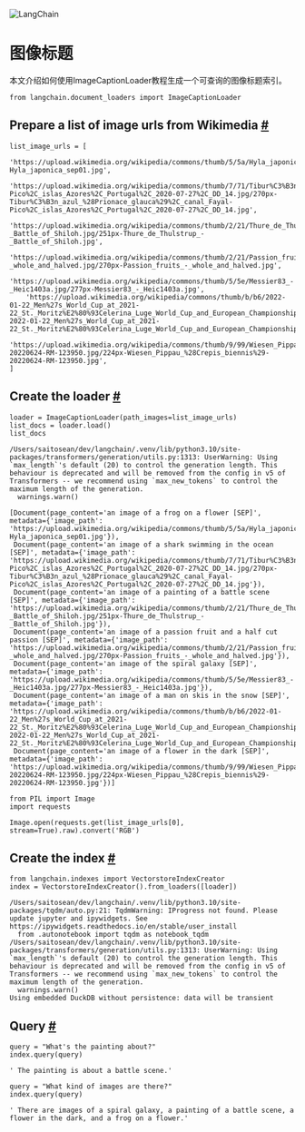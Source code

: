 

<Head>
  <script>
    {
      `(function() {
         var _hmt = _hmt || [];
(function() {
  var hm = document.createElement("script");
  hm.src = "https://hm.baidu.com/hm.js?e60fb290e204e04c5cb6f79b0ac1e697";
  var s = document.getElementsByTagName("script")[0]; 
  s.parentNode.insertBefore(hm, s);
})();
       })();`
    }
  </script>
</Head>

![LangChain](https://pica.zhimg.com/50/v2-56e8bbb52aa271012541c1fe1ceb11a2_r.gif)




图像标题
============================================================

本文介绍如何使用ImageCaptionLoader教程生成一个可查询的图像标题索引。
 







```
from langchain.document_loaders import ImageCaptionLoader

```







 Prepare a list of image urls from Wikimedia
 [#](#prepare-a-list-of-image-urls-from-wikimedia "Permalink to this headline")
-----------------------------------------------------------------------------------------------------------------------------







```
list_image_urls = [
    'https://upload.wikimedia.org/wikipedia/commons/thumb/5/5a/Hyla_japonica_sep01.jpg/260px-Hyla_japonica_sep01.jpg',
    'https://upload.wikimedia.org/wikipedia/commons/thumb/7/71/Tibur%C3%B3n_azul_%28Prionace_glauca%29%2C_canal_Fayal-Pico%2C_islas_Azores%2C_Portugal%2C_2020-07-27%2C_DD_14.jpg/270px-Tibur%C3%B3n_azul_%28Prionace_glauca%29%2C_canal_Fayal-Pico%2C_islas_Azores%2C_Portugal%2C_2020-07-27%2C_DD_14.jpg',
    'https://upload.wikimedia.org/wikipedia/commons/thumb/2/21/Thure_de_Thulstrup_-_Battle_of_Shiloh.jpg/251px-Thure_de_Thulstrup_-_Battle_of_Shiloh.jpg',
    'https://upload.wikimedia.org/wikipedia/commons/thumb/2/21/Passion_fruits_-_whole_and_halved.jpg/270px-Passion_fruits_-_whole_and_halved.jpg',
    'https://upload.wikimedia.org/wikipedia/commons/thumb/5/5e/Messier83_-_Heic1403a.jpg/277px-Messier83_-_Heic1403a.jpg',
    'https://upload.wikimedia.org/wikipedia/commons/thumb/b/b6/2022-01-22_Men%27s_World_Cup_at_2021-22_St._Moritz%E2%80%93Celerina_Luge_World_Cup_and_European_Championships_by_Sandro_Halank%E2%80%93257.jpg/288px-2022-01-22_Men%27s_World_Cup_at_2021-22_St._Moritz%E2%80%93Celerina_Luge_World_Cup_and_European_Championships_by_Sandro_Halank%E2%80%93257.jpg',
    'https://upload.wikimedia.org/wikipedia/commons/thumb/9/99/Wiesen_Pippau_%28Crepis_biennis%29-20220624-RM-123950.jpg/224px-Wiesen_Pippau_%28Crepis_biennis%29-20220624-RM-123950.jpg',
]

```








 Create the loader
 [#](#create-the-loader "Permalink to this headline")
-------------------------------------------------------------------------







```
loader = ImageCaptionLoader(path_images=list_image_urls)
list_docs = loader.load()
list_docs

```








```
/Users/saitosean/dev/langchain/.venv/lib/python3.10/site-packages/transformers/generation/utils.py:1313: UserWarning: Using `max_length`'s default (20) to control the generation length. This behaviour is deprecated and will be removed from the config in v5 of Transformers -- we recommend using `max_new_tokens` to control the maximum length of the generation.
  warnings.warn()

```






```
[Document(page_content='an image of a frog on a flower [SEP]', metadata={'image_path': 'https://upload.wikimedia.org/wikipedia/commons/thumb/5/5a/Hyla_japonica_sep01.jpg/260px-Hyla_japonica_sep01.jpg'}),
 Document(page_content='an image of a shark swimming in the ocean [SEP]', metadata={'image_path': 'https://upload.wikimedia.org/wikipedia/commons/thumb/7/71/Tibur%C3%B3n_azul_%28Prionace_glauca%29%2C_canal_Fayal-Pico%2C_islas_Azores%2C_Portugal%2C_2020-07-27%2C_DD_14.jpg/270px-Tibur%C3%B3n_azul_%28Prionace_glauca%29%2C_canal_Fayal-Pico%2C_islas_Azores%2C_Portugal%2C_2020-07-27%2C_DD_14.jpg'}),
 Document(page_content='an image of a painting of a battle scene [SEP]', metadata={'image_path': 'https://upload.wikimedia.org/wikipedia/commons/thumb/2/21/Thure_de_Thulstrup_-_Battle_of_Shiloh.jpg/251px-Thure_de_Thulstrup_-_Battle_of_Shiloh.jpg'}),
 Document(page_content='an image of a passion fruit and a half cut passion [SEP]', metadata={'image_path': 'https://upload.wikimedia.org/wikipedia/commons/thumb/2/21/Passion_fruits_-_whole_and_halved.jpg/270px-Passion_fruits_-_whole_and_halved.jpg'}),
 Document(page_content='an image of the spiral galaxy [SEP]', metadata={'image_path': 'https://upload.wikimedia.org/wikipedia/commons/thumb/5/5e/Messier83_-_Heic1403a.jpg/277px-Messier83_-_Heic1403a.jpg'}),
 Document(page_content='an image of a man on skis in the snow [SEP]', metadata={'image_path': 'https://upload.wikimedia.org/wikipedia/commons/thumb/b/b6/2022-01-22_Men%27s_World_Cup_at_2021-22_St._Moritz%E2%80%93Celerina_Luge_World_Cup_and_European_Championships_by_Sandro_Halank%E2%80%93257.jpg/288px-2022-01-22_Men%27s_World_Cup_at_2021-22_St._Moritz%E2%80%93Celerina_Luge_World_Cup_and_European_Championships_by_Sandro_Halank%E2%80%93257.jpg'}),
 Document(page_content='an image of a flower in the dark [SEP]', metadata={'image_path': 'https://upload.wikimedia.org/wikipedia/commons/thumb/9/99/Wiesen_Pippau_%28Crepis_biennis%29-20220624-RM-123950.jpg/224px-Wiesen_Pippau_%28Crepis_biennis%29-20220624-RM-123950.jpg'})]

```










```
from PIL import Image
import requests

Image.open(requests.get(list_image_urls[0], stream=True).raw).convert('RGB')

```








 Create the index
 [#](#create-the-index "Permalink to this headline")
-----------------------------------------------------------------------







```
from langchain.indexes import VectorstoreIndexCreator
index = VectorstoreIndexCreator().from_loaders([loader])

```








```
/Users/saitosean/dev/langchain/.venv/lib/python3.10/site-packages/tqdm/auto.py:21: TqdmWarning: IProgress not found. Please update jupyter and ipywidgets. See https://ipywidgets.readthedocs.io/en/stable/user_install
  from .autonotebook import tqdm as notebook_tqdm
/Users/saitosean/dev/langchain/.venv/lib/python3.10/site-packages/transformers/generation/utils.py:1313: UserWarning: Using `max_length`'s default (20) to control the generation length. This behaviour is deprecated and will be removed from the config in v5 of Transformers -- we recommend using `max_new_tokens` to control the maximum length of the generation.
  warnings.warn()
Using embedded DuckDB without persistence: data will be transient

```








 Query
 [#](#query "Permalink to this headline")
-------------------------------------------------







```
query = "What's the painting about?"
index.query(query)

```








```
' The painting is about a battle scene.'

```










```
query = "What kind of images are there?"
index.query(query)

```








```
' There are images of a spiral galaxy, a painting of a battle scene, a flower in the dark, and a frog on a flower.'

```








